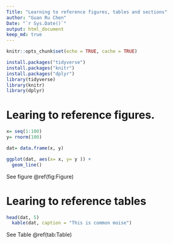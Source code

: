 ```yaml
---
Title: "Learning to reference figures, tables and sections"
author: "Guan Ru Chen"
Date: "`r Sys.Date()`"
output: html_document
keep_md: true
---
```


```r
knitr::opts_chunk$set(echo = TRUE, cache = TRUE)
```

```r
install.packages("tidyverse")
install.packages("knitr")
install.packages("dplyr")
library(tidyverse)
library(knitr)
library(dplyr)
```

# Learing to reference figures.

```r
x= seq(1:100)
y= rnorm(100)

dat= data.frame(x, y) 

ggplot(dat, aes(x= x, y= y )) +
  geom_line()

```
See figure \@ref(fig:Figure)

# Learing to reference tables

```r
head(dat, 5) 
  kable(dat, caption = "This is common moise")
```

See Table \@ref(tab:Table)